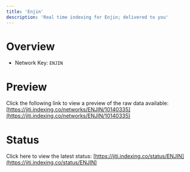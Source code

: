 ```yaml
---
title: 'Enjin'
description: 'Real time indexing for Enjin; delivered to you'
---
```


# Overview
- Network Key: `ENJIN`

# Preview
Click the following link to view a preview of the raw data available: [https://jiti.indexing.co/networks/ENJIN/10140335](https://jiti.indexing.co/networks/ENJIN/10140335)

# Status
Click here to view the latest status: [https://jiti.indexing.co/status/ENJIN](https://jiti.indexing.co/status/ENJIN)
